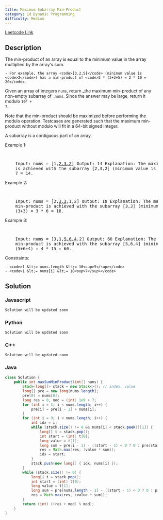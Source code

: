 ```yaml
---
title: Maximum Subarray Min-Product
category: 1d Dynamic Programming
difficulty: Medium
---
```


<Callout>

[Leetcode Link](https://leetcode.com/problems/maximum-subarray-min-product)

</Callout>

## Description

The min-product of an array is equal to the minimum value in the array multiplied by the array&#39;s sum.

    - For example, the array <code>[3,2,5]</code> (minimum value is <code>2</code>) has a min-product of <code>2 * (3+2+5) = 2 * 10 = 20</code>.

Given an array of integers <code>nums</code>, return _the maximum min-product of any non-empty subarray of _<code>nums</code>. Since the answer may be large, return it modulo <code>10<sup>9</sup> + 7</code>.

Note that the min-product should be maximized before performing the modulo operation. Testcases are generated such that the maximum min-product without modulo will fit in a 64-bit signed integer.

A subarray is a contiguous part of an array.

Example 1:

<br />
<pre className="overflow-x-auto">
	Input: nums = [1,<u>2,3,2</u>] Output: 14 Explanation: The maximum min-product
	is achieved with the subarray [2,3,2] (minimum value is 2). 2 * (2+3+2) = 2 *
	7 = 14.
</pre>

Example 2:

<br />
<pre className="overflow-x-auto">
	Input: nums = [2,<u>3,3</u>,1,2] Output: 18 Explanation: The maximum
	min-product is achieved with the subarray [3,3] (minimum value is 3). 3 *
	(3+3) = 3 * 6 = 18.
</pre>

Example 3:

<br />
<pre className="overflow-x-auto">
	Input: nums = [3,1,<u>5,6,4</u>,2] Output: 60 Explanation: The maximum
	min-product is achieved with the subarray [5,6,4] (minimum value is 4). 4 *
	(5+6+4) = 4 * 15 = 60.
</pre>

Constraints:

    - <code>1 &lt;= nums.length &lt;= 10<sup>5</sup></code>
    - <code>1 &lt;= nums[i] &lt;= 10<sup>7</sup></code>

## Solution

### Javascript

```javascript
Solution will be updated soon
```

### Python

```python
Solution will be updated soon
```

### C++

```cpp
Solution will be updated soon
```

### Java

```java
class Solution {
    public int maxSumMinProduct(int[] nums) {
        Stack<long[]> stack = new Stack<>(); // index, value
        long[] pre = new long[nums.length];
        pre[0] = nums[0];
        long res = 0, mod = (int) 1e9 + 7;
        for (int i = 1; i < nums.length; i++) {
            pre[i] = pre[i - 1] + nums[i];
        }
        for (int i = 0; i < nums.length; i++) {
            int idx = i;
            while (stack.size() != 0 && nums[i] < stack.peek()[1]) {
                long[] t = stack.pop();
                int start = (int) t[0];
                long value = t[1];
                long sum = pre[i - 1] - ((start - 1) < 0 ? 0 : pre[start - 1]);
                res = Math.max(res, (value * sum));
                idx = start;
            }
            stack.push(new long[] { idx, nums[i] });
        }
        while (stack.size() != 0) {
            long[] t = stack.pop();
            int start = (int) t[0];
            long value = t[1];
            long sum = pre[nums.length - 1] - ((start - 1) < 0 ? 0 : pre[start - 1]);
            res = Math.max(res, (value * sum));
        }
        return (int) ((res + mod) % mod);
    }
}
```
